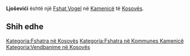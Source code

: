 {{Fshat në Kosovës
 | Emri                = Ljoševići
| srp_N_name = Ljoševići
| srp_N_FULL_NAME_RO = Ljoševići
| srp_N_FULL_NAME_ND_RO = Ljosevici
| srp_N_SORT_NAME_RG = LJOSEVICI
| srp_N_FULL_NAME_RG = Ljoševići
| srp_N_FULL_NAME_ND_RG = Ljosevici

 | Emri (Rasa dhanore) = 
 | Figura              = 
 | Shteti              = Kosovo
 | Komuna              = Kamenicë
 | Kodi postar         = 
 | Sipërfaqja          = 

 | Popullsia           = 

 | Regj. i popullsisë  = 
 | Dend. e popullsisë  = 
 | Faqja zyrtare       = 
 <!--- Koordinatat ----> 
 | Gjerësia            = 42.825556
 | Gjatësia            = 20.631389
 | Lartësia            = 
}}
'''Ljoševići''' është një [[Fshat Vogel]] në [[Kamenicë]] të [[Kosovës]].

<!-- == Gjeografia == -->
<!-- == Historia == -->
<!-- == Demografia == -->
== Shih edhe ==
{{Komuna Kamenicë}}
{{Kosovo-Administrata-Cung}}

[[Kategoria:Fshatra në Kosovës]]
[[Kategoria:Fshatra në Kommunes Kamenicë]]
[[Kategoria:Vendbanime në Kosovës]]